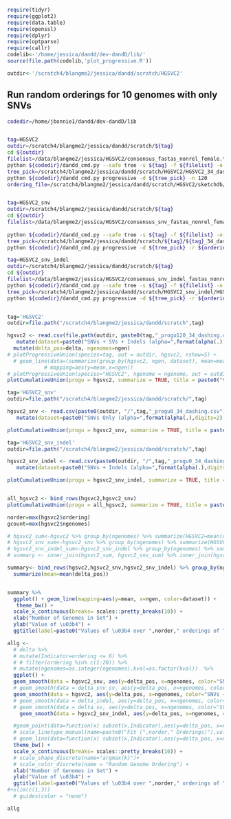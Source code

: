 
```r

require(tidyr)
require(ggplot2)
require(data.table)
require(openssl)
require(dplyr)
require(optparse)
require(callr)
codelib<-'/home/jessica/dandd/dev-dandD/lib/'
source(file.path(codelib,'plot_progressive.R'))

outdir<-'/scratch4/blangme2/jessica/dandd/scratch/HGSVC2'

```


## Run random orderings for 10 genomes with only SNVs

```bash
codedir=/home/jbonnie1/dandd/dev-dandD/lib


tag=HGSVC2
outdir=/scratch4/blangme2/jessica/dandd/scratch/${tag}
cd ${outdir}
filelist=/data/blangme2/jessica/HGSVC2/consensus_fastas_nonrel_female.txt
python ${codedir}/dandd_cmd.py --safe tree -s ${tag} -f ${filelist} -o ${outdir} -k 19 
tree_pick=/scratch4/blangme2/jessica/dandd/scratch/HGSVC2/HGSVC2_34_dashing_dtree.pickle
python ${codedir}/dandd_cmd.py progressive -d ${tree_pick} -n 120
ordering_file=/scratch4/blangme2/jessica/dandd/scratch/HGSVC2/sketchdb/HGSVC2_34_orderings.pickle


tag=HGSVC2_snv
outdir=/scratch4/blangme2/jessica/dandd/scratch/${tag}
cd ${outdir}
filelist=/data/blangme2/jessica/HGSVC2/consensus_snv_fastas_nonrel_female.txt
  
python ${codedir}/dandd_cmd.py --safe tree -s ${tag} -f ${filelist} -o ${outdir} -k 19
tree_pick=/scratch4/blangme2/jessica/dandd/scratch/${tag}/${tag}_34_dashing_dtree.pickle
python ${codedir}/dandd_cmd.py progressive -d ${tree_pick} -r ${ordering_file}

tag=HGSVC2_snv_indel
outdir=/scratch4/blangme2/jessica/dandd/scratch/${tag}
cd ${outdir}
filelist=/data/blangme2/jessica/HGSVC2/consensus_snv_indel_fastas_nonrel_female.txt
python ${codedir}/dandd_cmd.py --safe tree -s ${tag} -f ${filelist} -o ${outdir} -k 19
tree_pick=/scratch4/blangme2/jessica/dandd/scratch/HGSVC2_snv_indel/HGSVC2_snv_indel_34_dashing_dtree.pickle
python ${codedir}/dandd_cmd.py progressive -d ${tree_pick} -r ${ordering_file}



```



```r
tag='HGSVC2'
outdir=file.path("/scratch4/blangme2/jessica/dandd/scratch",tag)

hgsvc2 <- read.csv(file.path(outdir, paste0(tag,"_progu120_34_dashing.csv"))) %>% 
   mutate(dataset=paste0("SNVs + SVs + Indels (alpha=",format(alpha(.),digits=2),")")) %>%
  mutate(delta_pos=delta, ngenomes=ngen)
# plotProgressiveUnion(species=tag, out = outdir, hgsvc2, nshow=5) + 
  # geom_line(data=(summarize(group_by(hgsvc2, ngen, dataset), mean=mean(delta_pos))),
            # mapping=aes(y=mean,x=ngen))
# plotProgressiveUnion(species="HGSVC2", ngenome = ngenome, out = outdir, delta_snv, nshow=1)
plotCumulativeUnion(progu = hgsvc2, summarize = TRUE, title = paste0("Values of \u03b4 over Orderings of ",tag), nshow=0)


```





```r
tag='HGSVC2_snv'
outdir=file.path("/scratch4/blangme2/jessica/dandd/scratch/",tag)

hgsvc2_snv <- read.csv(paste0(outdir, "/",tag,"_progu0_34_dashing.csv")) %>% 
   mutate(dataset=paste0("SNVs Only (alpha=",format(alpha(.),digits=2),")")) 

plotCumulativeUnion(progu = hgsvc2_snv, summarize = TRUE, title = paste0("Values of \u03b4 over Orderings of ",tag), nshow=0)


```


```r
tag='HGSVC2_snv_indel'
outdir=file.path("/scratch4/blangme2/jessica/dandd/scratch/",tag)

hgsvc2_snv_indel <- read.csv(paste0(outdir, "/",tag,"_progu0_34_dashing.csv")) %>% 
   mutate(dataset=paste0("SNVs + Indels (alpha=",format(alpha(.),digits=2),")")) 

plotCumulativeUnion(progu = hgsvc2_snv_indel, summarize = TRUE, title = paste0("Values of \u03b4 over Orderings of ",tag), nshow=0)



```
```r

all_hgsvc2 <- bind_rows(hgsvc2,hgsvc2_snv)
plotCumulativeUnion(progu = all_hgsvc2, summarize = TRUE, title = paste0("Values of \u03b4 over Orderings of ",tag), nshow=0)

```



```r
norder=max(hgsvc2$ordering)
gcount=max(hgsvc2$ngenomes)

# hgsvc2_sum<-hgsvc2 %>% group_by(ngenomes) %>% summarize(HGSVC2=mean(delta_pos))
# hgsvc2_snv_sum<-hgsvc2_snv %>% group_by(ngenomes) %>% summarize(HGSVC2_SNV=mean(delta_pos))
# hgsvc2_snv_indel_sum<-hgsvc2_snv_indel %>% group_by(ngenomes) %>% summarize(HGSVC2_SNV_INDEL=mean(delta_pos))
# summary <- inner_join(hgsvc2_sum, hgsvc2_snv_sum) %>% inner_join(hgsvc2_snv_indel_sum) 

summary<- bind_rows(hgsvc2,hgsvc2_snv,hgsvc2_snv_indel) %>% group_by(ngen, dataset) %>%
  summarize(mean=mean(delta_pos))


summary %>% 
  ggplot() + geom_line(mapping=aes(y=mean, x=ngen, color=dataset)) +
   theme_bw() +
  scale_x_continuous(breaks= scales::pretty_breaks(10)) +
  xlab("Number of Genomes in Set") +
  ylab("Value of \u03b4") +
  ggtitle(label=paste0("Values of \u03b4 over ",norder," orderings of ",gcount," HGSVC2 "," Genomes")) 

allg <-
  # delta %>%
  # mutate(Indicator=ordering <= 6) %>%
  # # filter(ordering %in% c(1:20)) %>%
  # mutate(ngenomes=as.integer(ngenomes),kval=as.factor(kval))  %>%
  ggplot() +
  geom_smooth(data = hgsvc2_snv, aes(y=delta_pos, x=ngenomes, color="SNV only"), formula=y~x,se=TRUE) +
  # geom_smooth(data = delta_snv_sv, aes(y=delta_pos, x=ngenomes, color="SNV + SV"), method='loess',formula=y~x,se = TRUE) +
  geom_smooth(data = hgsvc2, aes(y=delta_pos, x=ngenomes, color="SNVs + Indels + SVs"), method='loess',formula=y~x, se=TRUE) +
  # geom_smooth(data = delta_indel, aes(y=delta_pos, x=ngenomes, color="Indels"), method='loess',formula=y~x, se=TRUE) +
  # geom_smooth(data = delta_sv, aes(y=delta_pos, x=ngenomes, color="SV only"), method='loess',formula=y~x, se=TRUE) +
    geom_smooth(data = hgsvc2_snv_indel, aes(y=delta_pos, x=ngenomes, color="SNVs + Indels"), method='mean',formula=y~x, se=TRUE) +

  #geom_point(data=function(x) subset(x,Indicator),aes(y=delta_pos, x=ngenomes, shape=kval), size=2) +
  # scale_linetype_manual(name=paste0("Fit (",norder," Orderings)"),values=c(2)) +
  # geom_line(data=function(x) subset(x,Indicator),aes(y=delta_pos, x=ngenomes, group=ordering,color=as.factor(ordering)), size=.5) +
  theme_bw() +
  scale_x_continuous(breaks= scales::pretty_breaks(10)) +
  # scale_shape_discrete(name="argmax(k)")+
  # scale_color_discrete(name = "Random Genome Ordering") +
  xlab("Number of Genomes in Set") +
  ylab("Value of \u03b4") +
  ggtitle(label=paste0("Values of \u03b4 over ",norder," orderings of ",gcount," HGSVC2 "," Genomes")) 
#+xlim(c(1,3))
  # guides(color = "none")

allg
```